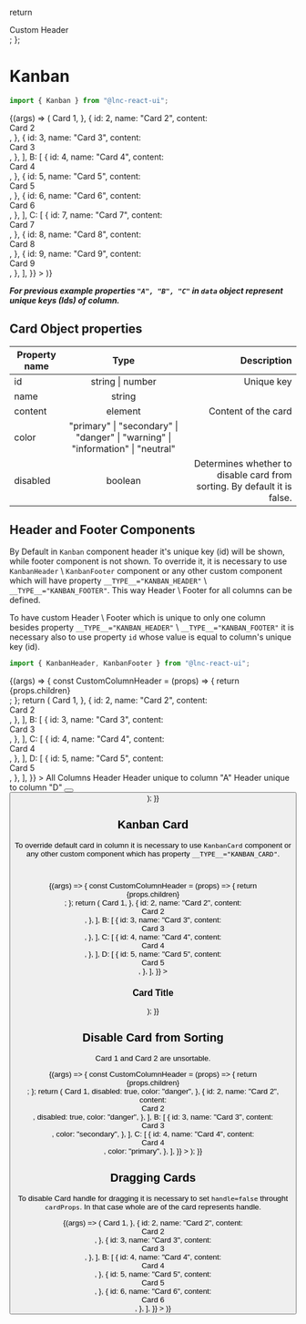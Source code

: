 
<Meta title="Data Display/Kanban" component={Kanban} />

  return <div>Custom Header</div>;
};

# Kanban

```jsx
import { Kanban } from "@lnc-react-ui";
```

<Canvas>
  <Story name="Default" args={{}}>
    {(args) => (
      <Kanban
        data={{
          A: [
            {
              id: 1,
              name: "Card 1",
              content: <div>Card 1</div>,
            },
            {
              id: 2,
              name: "Card 2",
              content: <div>Card 2</div>,
            },
            {
              id: 3,
              name: "Card 3",
              content: <div>Card 3</div>,
            },
          ],
          B: [
            {
              id: 4,
              name: "Card 4",
              content: <div>Card 4</div>,
            },
            {
              id: 5,
              name: "Card 5",
              content: <div>Card 5</div>,
            },
            {
              id: 6,
              name: "Card 6",
              content: <div>Card 6</div>,
            },
          ],
          C: [
            {
              id: 7,
              name: "Card 7",
              content: <div>Card 7</div>,
            },
            {
              id: 8,
              name: "Card 8",
              content: <div>Card 8</div>,
            },
            {
              id: 9,
              name: "Card 9",
              content: <div>Card 9</div>,
            },
          ],
        }}
      ></Kanban>
    )}
  </Story>
</Canvas>

<ArgsTable story="Default" />

**_*For previous example properties `"A", "B", "C"` in `data` object represent unique keys (Ids) of column.*_**


## Card Object properties

| Property name |                                      Type                                       |                                                              Description |
| ------------- | :-----------------------------------------------------------------------------: | -----------------------------------------------------------------------: |
| id            |                                string \| number                                 |                                                               Unique key |
| name          |                                     string                                      |                                                                          |
| content       |                                     element                                     |                                                      Content of the card |
| color         | "primary" \| "secondary" \| "danger" \| "warning" \| "information" \| "neutral" |                                                                          |
| disabled      |                                     boolean                                     | Determines whether to disable card from sorting. By default it is false. |

## Header and Footer Components

By Default in `Kanban` component header it's unique key (id) will be shown, while footer component is not shown. To override it, it is necessary to use `KanbanHeader` \\ `KanbanFooter` component or any other custom component which will have property `__TYPE__="KANBAN_HEADER"` \\ `__TYPE__="KANBAN_FOOTER"`. This way Header \\ Footer for all columns can be defined.

To have custom Header \\ Footer which is unique to only one column besides property `__TYPE__="KANBAN_HEADER"` \\ `__TYPE__="KANBAN_FOOTER"` it is necessary also to use property `id` whose value is equal to column's unique key (id).

```jsx
import { KanbanHeader, KanbanFooter } from "@lnc-react-ui";
```

<Canvas>
  <Story name="Header and Footer Components" args={{}}>
    {(args) => {
      const CustomColumnHeader = (props) => {
        return <div>{props.children}</div>;
      };
      return (
        <Kanban
          data={{
            A: [
              {
                id: 1,
                name: "Card 1",
                content: <div>Card 1</div>,
              },
              {
                id: 2,
                name: "Card 2",
                content: <div>Card 2</div>,
              },
            ],
            B: [
              {
                id: 3,
                name: "Card 3",
                content: <div>Card 3</div>,
              },
            ],
            C: [
              {
                id: 4,
                name: "Card 4",
                content: <div>Card 4</div>,
              },
            ],
            D: [
              {
                id: 5,
                name: "Card 5",
                content: <div>Card 5</div>,
              },
            ],
          }}
        >
          <KanbanHeader>All Columns Header</KanbanHeader>
          <KanbanHeader id="A">Header unique to column "A"</KanbanHeader>
          <CustomColumnHeader __TYPE__="KANBAN_HEADER" id="D">
            Header unique to column "D"
          </CustomColumnHeader>
          <KanbanFooter>
            <Button
              text="Add New Card"
              type="outline"
              style={{ width: "100%" }}
            />
          </KanbanFooter>
          <KanbanFooter id="B">
            <IconButton
              icon="chevron-circle-down"
              type="outline"
              style={{ maxWidth: "unset", width: "100%", marginBottom: "8px" }}
            />
            <Button
              text="Add New Card"
              type="outline"
              style={{ width: "100%" }}
            />
          </KanbanFooter>
        </Kanban>
      );
    }}
  </Story>
</Canvas>

## Kanban Card

To override default card in column it is necessary to use `KanbanCard` component or any other custom component which has property `__TYPE__="KANBAN_CARD"`.

```jsx
import { KanbanCard } from "@lnc-react-ui";
```

<Canvas>
  <Story name="Kanban Card" args={{}}>
    {(args) => {
      const CustomColumnHeader = (props) => {
        return <div>{props.children}</div>;
      };
      return (
        <Kanban
          data={{
            A: [
              {
                id: 1,
                name: "Card 1",
                content: <div>Card 1</div>,
              },
              {
                id: 2,
                name: "Card 2",
                content: <div>Card 2</div>,
              },
            ],
            B: [
              {
                id: 3,
                name: "Card 3",
                content: <div>Card 3</div>,
              },
            ],
            C: [
              {
                id: 4,
                name: "Card 4",
                content: <div>Card 4</div>,
              },
            ],
            D: [
              {
                id: 5,
                name: "Card 5",
                content: <div>Card 5</div>,
              },
            ],
          }}
        >
          <KanbanCard>
            <h3>Card Title</h3>
          </KanbanCard>
        </Kanban>
      );
    }}
  </Story>
</Canvas>

## Disable Card from Sorting

Card 1 and Card 2 are unsortable.

<Canvas>
  <Story name="Disable Card from Sorting" args={{}}>
    {(args) => {
      const CustomColumnHeader = (props) => {
        return <div>{props.children}</div>;
      };
      return (
        <Kanban
          data={{
            A: [
              {
                id: 1,
                name: "Card 1",
                content: <div>Card 1</div>,
                disabled: true,
                color: "danger",
              },
              {
                id: 2,
                name: "Card 2",
                content: <div>Card 2</div>,
                disabled: true,
                color: "danger",
              },
            ],
            B: [
              {
                id: 3,
                name: "Card 3",
                content: <div>Card 3</div>,
                color: "secondary",
              },
            ],
            C: [
              {
                id: 4,
                name: "Card 4",
                content: <div>Card 4</div>,
                color: "primary",
              },
            ],
          }}
        ></Kanban>
      );
    }}
  </Story>
</Canvas>


## Dragging Cards

To disable Card handle for dragging it is necessary to set `handle=false` throught `cardProps`. In that case whole are of the card represents handle.

<Canvas>
  <Story name="Handle Card Drag" args={{}}>
    {(args) => (
      <Kanban
        cardProps={{handle: false}}
        data={{
          A: [
            {
              id: 1,
              name: "Card 1",
              content: <div>Card 1</div>,
            },
            {
              id: 2,
              name: "Card 2",
              content: <div>Card 2</div>,
            },
            {
              id: 3,
              name: "Card 3",
              content: <div>Card 3</div>,
            },
          ],
          B: [
            {
              id: 4,
              name: "Card 4",
              content: <div>Card 4</div>,
            },
            {
              id: 5,
              name: "Card 5",
              content: <div>Card 5</div>,
            },
            {
              id: 6,
              name: "Card 6",
              content: <div>Card 6</div>,
            },
          ],
        }}
      ></Kanban>
    )}
  </Story>
</Canvas>